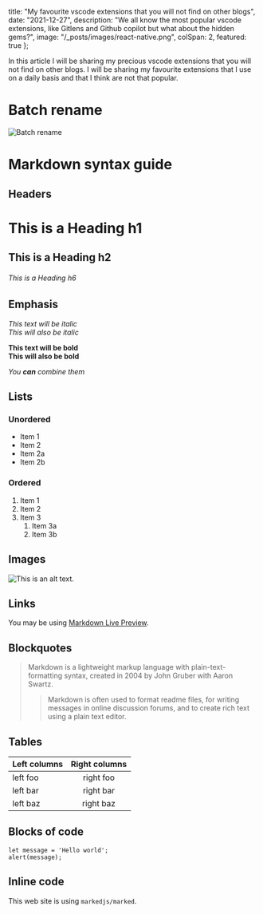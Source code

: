   title: "My favourite vscode extensions that you will not find on other blogs",
  date: "2021-12-27",
  description: "We all know the most popular vscode extensions, like Gitlens and Github copilot but what about the hidden gems?",
  image: "/_posts/images/react-native.png",
  colSpan: 2,
  featured: true
};

In this article I will be sharing my precious vscode extensions that you will not find on other blogs. I will be sharing my favourite extensions that I use on a daily basis and that I think are not that popular.

# Batch rename
![Batch rename](/_posts/images/batch-rename.gif)

# Markdown syntax guide

## Headers

# This is a Heading h1
## This is a Heading h2
###### This is a Heading h6

## Emphasis

*This text will be italic*  
_This will also be italic_

**This text will be bold**  
__This will also be bold__

_You **can** combine them_

## Lists

### Unordered

* Item 1
* Item 2
* Item 2a
* Item 2b

### Ordered

1. Item 1
2. Item 2
3. Item 3
    1. Item 3a
    2. Item 3b

## Images

![This is an alt text.](/image/sample.webp "This is a sample image.")

## Links

You may be using [Markdown Live Preview](https://markdownlivepreview.com/).

## Blockquotes

> Markdown is a lightweight markup language with plain-text-formatting syntax, created in 2004 by John Gruber with Aaron Swartz.
>
>> Markdown is often used to format readme files, for writing messages in online discussion forums, and to create rich text using a plain text editor.

## Tables

| Left columns  | Right columns |
| ------------- |:-------------:|
| left foo      | right foo     |
| left bar      | right bar     |
| left baz      | right baz     |

## Blocks of code

```
let message = 'Hello world';
alert(message);
```

## Inline code

This web site is using `markedjs/marked`.
